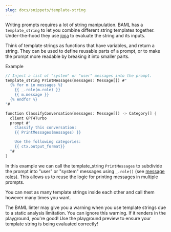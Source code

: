 ```yaml
---
slug: docs/snippets/template-string
---
```


Writing prompts requires a lot of string manipulation. BAML has a `template_string` to let you combine different string templates together. Under-the-hood they use [jinja](prompt-syntax/what-is-jinja.mdx) to evaluate the string and its inputs.

Think of template strings as functions that have variables, and return a string. They can be used to define reusable parts of a prompt, or to make the prompt more readable by breaking it into smaller parts.

Example
```rust BAML
// Inject a list of "system" or "user" messages into the prompt.
template_string PrintMessages(messages: Message[]) #"
  {% for m in messages %}
    {{ _.role(m.role) }}
    {{ m.message }}
  {% endfor %}
"#

function ClassifyConversation(messages: Message[]) -> Category[] {
  client GPT4Turbo
  prompt #"
    Classify this conversation:
    {{ PrintMessages(messages) }}

    Use the following categories:
    {{ ctx.output_format}}
  "#
}
```

In this example we can call the template_string `PrintMessages` to subdivide the prompt into "user" or "system" messages using `_.role()` (see [message roles](prompt-syntax/roles.mdx)). This allows us to reuse the logic for printing messages in multiple prompts. 

You can nest as many template strings inside each other and call them however many times you want.

<Warning>
  The BAML linter may give you a warning when you use template strings due to a static analysis limitation. You can ignore this warning. If it renders in the playground, you're good!
</Warning>
Use the playground preview to ensure your template string is being evaluated correctly!

